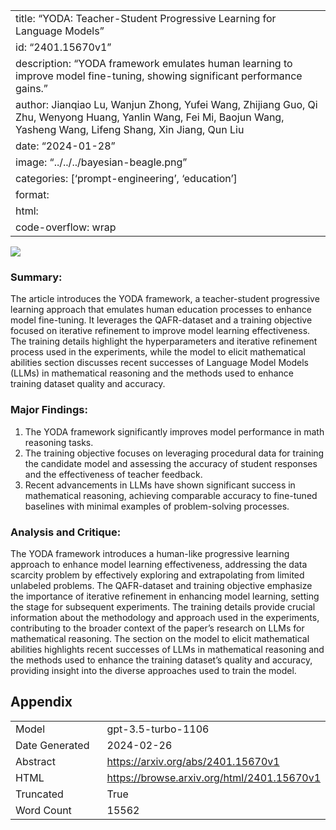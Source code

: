 
---
title: "YODA: Teacher-Student Progressive Learning for Language Models"
id: "2401.15670v1"
description: "YODA framework emulates human learning to improve model fine-tuning, showing significant performance gains."
author: Jianqiao Lu, Wanjun Zhong, Yufei Wang, Zhijiang Guo, Qi Zhu, Wenyong Huang, Yanlin Wang, Fei Mi, Baojun Wang, Yasheng Wang, Lifeng Shang, Xin Jiang, Qun Liu
date: "2024-01-28"
image: "../../../bayesian-beagle.png"
categories: ['prompt-engineering', 'education']
format:
  html:
    code-overflow: wrap
---

![](../../../bayesian-beagle.png)

### Summary:
The article introduces the YODA framework, a teacher-student progressive learning approach that emulates human education processes to enhance model fine-tuning. It leverages the QAFR-dataset and a training objective focused on iterative refinement to improve model learning effectiveness. The training details highlight the hyperparameters and iterative refinement process used in the experiments, while the model to elicit mathematical abilities section discusses recent successes of Language Model Models (LLMs) in mathematical reasoning and the methods used to enhance training dataset quality and accuracy.

### Major Findings:
1. The YODA framework significantly improves model performance in math reasoning tasks.
2. The training objective focuses on leveraging procedural data for training the candidate model and assessing the accuracy of student responses and the effectiveness of teacher feedback.
3. Recent advancements in LLMs have shown significant success in mathematical reasoning, achieving comparable accuracy to fine-tuned baselines with minimal examples of problem-solving processes.

### Analysis and Critique:
The YODA framework introduces a human-like progressive learning approach to enhance model learning effectiveness, addressing the data scarcity problem by effectively exploring and extrapolating from limited unlabeled problems. The QAFR-dataset and training objective emphasize the importance of iterative refinement in enhancing model learning, setting the stage for subsequent experiments. The training details provide crucial information about the methodology and approach used in the experiments, contributing to the broader context of the paper's research on LLMs for mathematical reasoning. The section on the model to elicit mathematical abilities highlights recent successes of LLMs in mathematical reasoning and the methods used to enhance the training dataset's quality and accuracy, providing insight into the diverse approaches used to train the model.

## Appendix

|          |          |
|----------|----------|
| Model     | gpt-3.5-turbo-1106       |
| Date Generated     | 2024-02-26       |
| Abstract | [https://arxiv.org/abs/2401.15670v1](https://arxiv.org/abs/2401.15670v1)        |
| HTML     | [https://browse.arxiv.org/html/2401.15670v1](https://browse.arxiv.org/html/2401.15670v1)       |
| Truncated       | True       |
| Word Count       | 15562       |